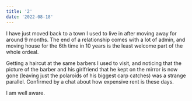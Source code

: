 ```yaml
---
title: '2'
date: '2022-08-18'
---
```


I have just moved back to a town I used to live in after moving away for around 9 months. The end of a relationship comes with a lot of admin, and moving house for the 6th time in 10 years is the least welcome part of the whole ordeal.

Getting a haircut at the same barbers I used to visit, and noticing that the picture of the barber and his girlfriend that he kept on the mirror is now gone (leaving just the polaroids of his biggest carp catches) was a strange parallel. Confirmed by a chat about how expensive rent is these days.

I am well aware.
